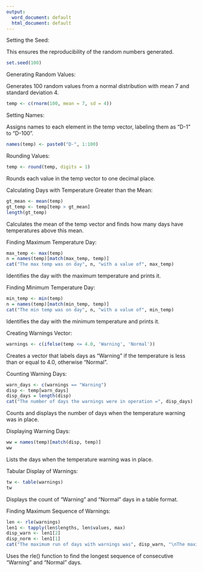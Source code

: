 ```yaml
---
output:
  word_document: default
  html_document: default
---
```

Setting the Seed:

This ensures the reproducibility of the random numbers generated.
```r
set.seed(100)
```

Generating Random Values:

Generates 100 random values from a normal distribution with mean 7 and standard deviation 4.
```r
temp <- c(rnorm(100, mean = 7, sd = 4))
```

Setting Names:

Assigns names to each element in the temp vector, labeling them as "D-1" to "D-100".
```r
names(temp) <- paste0("D-", 1:100)
```

Rounding Values:

```r
temp <- round(temp, digits = 1)
```
Rounds each value in the temp vector to one decimal place.

Calculating Days with Temperature Greater than the Mean:
```r
gt_mean <- mean(temp)
gt_temp <- temp[temp > gt_mean]
length(gt_temp)
```

Calculates the mean of the temp vector and finds how many days have temperatures above this mean.

Finding Maximum Temperature Day:
```r
max_temp <- max(temp)
n = names(temp)[match(max_temp, temp)]
cat("The max temp was on day", n, "with a value of", max_temp)
```
Identifies the day with the maximum temperature and prints it.

Finding Minimum Temperature Day:

```r
min_temp <- min(temp)
n = names(temp)[match(min_temp, temp)]
cat("The min temp was on day", n, "with a value of", min_temp)
```
Identifies the day with the minimum temperature and prints it.

Creating Warnings Vector:
```r

warnings <- c(ifelse(temp <= 4.0, 'Warning', 'Normal'))
```
Creates a vector that labels days as "Warning" if the temperature is less than or equal to 4.0, otherwise "Normal".

Counting Warning Days:

```r
warn_days <- c(warnings == "Warning")
disp <- temp[warn_days]
disp_days = length(disp)
cat("The number of days the warnings were in operation =", disp_days)
```
Counts and displays the number of days when the temperature warning was in place.

Displaying Warning Days:
```r
ww = names(temp)[match(disp, temp)]
ww
```
Lists the days when the temperature warning was in place.

Tabular Display of Warnings:

```r
tw <- table(warnings)
tw
```
Displays the count of "Warning" and "Normal" days in a table format.

Finding Maximum Sequence of Warnings:
```r
len <- rle(warnings)
len1 <- tapply(len$lengths, len$values, max)
disp_warn <- len1[2]
disp_norm <- len1[1]
cat("The maximum run of days with warnings was", disp_warn, "\nThe maximum run of days without warnings was", disp_norm)
```
Uses the rle() function to find the longest sequence of consecutive "Warning" and "Normal" days.